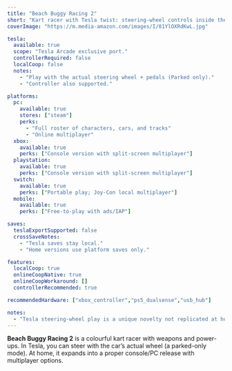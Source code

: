 ```yaml
---
title: "Beach Buggy Racing 2"
short: "Kart racer with Tesla twist: steering-wheel controls inside the car! At home it’s full-featured with multiplayer."
coverImage: "https://m.media-amazon.com/images/I/81YlOXRdKwL.jpg"

tesla:
  available: true
  scope: "Tesla Arcade exclusive port."
  controllerRequired: false
  localCoop: false
  notes:
    - "Play with the actual steering wheel + pedals (Parked only)."
    - "Controller also supported."

platforms:
  pc:
    available: true
    stores: ["steam"]
    perks:
      - "Full roster of characters, cars, and tracks"
      - "Online multiplayer"
  xbox:
    available: true
    perks: ["Console version with split-screen multiplayer"]
  playstation:
    available: true
    perks: ["Console version with split-screen multiplayer"]
  switch:
    available: true
    perks: ["Portable play; Joy-Con local multiplayer"]
  mobile:
    available: true
    perks: ["Free-to-play with ads/IAP"]

saves:
  teslaExportSupported: false
  crossSaveNotes:
    - "Tesla saves stay local."
    - "Home versions use platform saves only."

features:
  localCoop: true
  onlineCoopNative: true
  onlineCoopWorkaround: []
  controllerRecommended: true

recommendedHardware: ["xbox_controller","ps5_dualsense","usb_hub"]

notes:
  - "Tesla steering-wheel play is a unique novelty not replicated at home."
---
```


**Beach Buggy Racing 2** is a colourful kart racer with weapons and power-ups. In Tesla, you can steer with the car’s actual wheel (a parked-only mode). At home, it expands into a proper console/PC release with multiplayer options.
